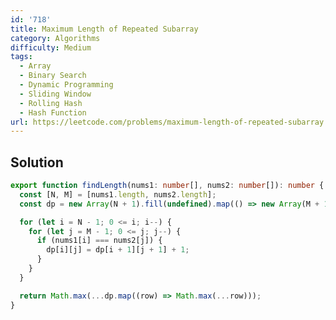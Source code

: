 ```yaml
---
id: '718'
title: Maximum Length of Repeated Subarray
category: Algorithms
difficulty: Medium
tags:
  - Array
  - Binary Search
  - Dynamic Programming
  - Sliding Window
  - Rolling Hash
  - Hash Function
url: https://leetcode.com/problems/maximum-length-of-repeated-subarray
---
```


## Solution

```typescript filename="solution.ts" copy
export function findLength(nums1: number[], nums2: number[]): number {
  const [N, M] = [nums1.length, nums2.length];
  const dp = new Array(N + 1).fill(undefined).map(() => new Array(M + 1).fill(0));

  for (let i = N - 1; 0 <= i; i--) {
    for (let j = M - 1; 0 <= j; j--) {
      if (nums1[i] === nums2[j]) {
        dp[i][j] = dp[i + 1][j + 1] + 1;
      }
    }
  }

  return Math.max(...dp.map((row) => Math.max(...row)));
}
```

